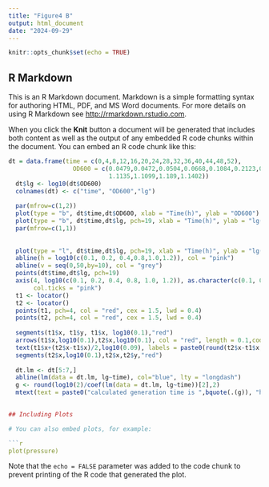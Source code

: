 ---
title: "Figure4 B"
output: html_document
date: "2024-09-29"
---

```{r setup, include=FALSE}
knitr::opts_chunk$set(echo = TRUE)
```

## R Markdown

This is an R Markdown document. Markdown is a simple formatting syntax for authoring HTML, PDF, and MS Word documents. For more details on using R Markdown see <http://rmarkdown.rstudio.com>.

When you click the **Knit** button a document will be generated that includes both content as well as the output of any embedded R code chunks within the document. You can embed an R code chunk like this:

```{r cars}
dt = data.frame(time = c(0,4,8,12,16,20,24,28,32,36,40,44,48,52),
                  OD600 = c(0.0479,0.0472,0.0504,0.0668,0.1084,0.2123,0.3812,0.6231,0.791,0.9484,
                            1.1135,1.1099,1.189,1.1402))
  dt$lg <- log10(dt$OD600)
  colnames(dt) <- c("time", "OD600","lg")
  
  par(mfrow=c(1,2))
  plot(type = "b", dt$time,dt$OD600, xlab = "Time(h)", ylab = "OD600")
  plot(type = "b", dt$time,dt$lg, pch=19, xlab = "Time(h)", ylab = "lg(OD600)" )
  par(mfrow=c(1,1))
  
  
  plot(type = "l", dt$time,dt$lg, pch=19, xlab = "Time(h)", ylab = "lg(OD600)" )
  abline(h = log10(c(0.1, 0.2, 0.4,0.8,1.0,1.2)), col = "pink")
  abline(v = seq(0,50,by=10), col = "grey")
  points(dt$time,dt$lg, pch=19)
  axis(4, log10(c(0.1, 0.2, 0.4, 0.8, 1.0, 1.2)), as.character(c(0.1, 0.2, 0.4, 0.8, 1.0, 1.2)), 
       col.ticks = "pink")
  t1 <- locator()
  t2 <- locator() 
  points(t1, pch=4, col = "red", cex = 1.5, lwd = 0.4)
  points(t2, pch=4, col = "red", cex = 1.5, lwd = 0.4)
  
  segments(t1$x, t1$y, t1$x, log10(0.1),"red")
  arrows(t1$x,log10(0.1),t2$x,log10(0.1), col = "red", length = 0.1,code =3)
  text(t1$x+(t2$x-t1$x)/2,log10(0.09), labels = paste0(round(t2$x-t1$x,2),"h"))
  segments(t2$x,log10(0.1),t2$x,t2$y,"red")
  
  dt.lm <- dt[5:7,]
  abline(lm(data = dt.lm, lg~time), col="blue", lty = "longdash")
  g <- round(log10(2)/coef(lm(data = dt.lm, lg~time))[2],2)
  mtext(text = paste0("calculated generation time is ",bquote(.(g)), "h."), adj=0)
                                         

## Including Plots

# You can also embed plots, for example:

```{r pressure, echo=FALSE}
plot(pressure)
```

Note that the `echo = FALSE` parameter was added to the code chunk to prevent printing of the R code that generated the plot.
